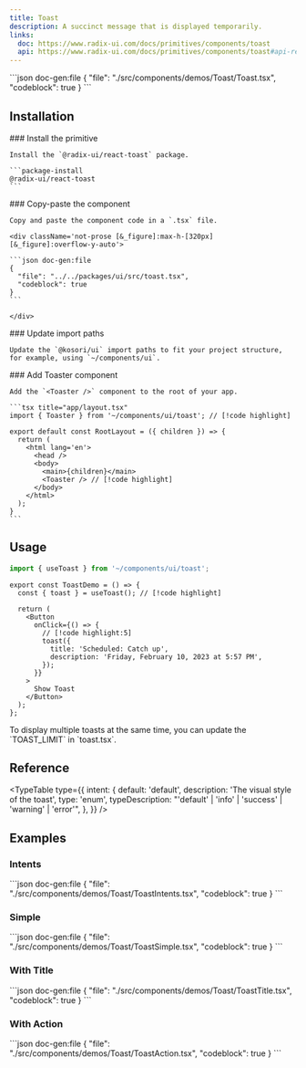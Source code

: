 ```yaml
---
title: Toast
description: A succinct message that is displayed temporarily.
links:
  doc: https://www.radix-ui.com/docs/primitives/components/toast
  api: https://www.radix-ui.com/docs/primitives/components/toast#api-reference
---
```


<ComponentPreview name='toast'>
```json doc-gen:file
{
  "file": "./src/components/demos/Toast/Toast.tsx",
  "codeblock": true
}
```
</ComponentPreview>

## Installation

<Steps>

  <Step>
    ### Install the primitive
    
    Install the `@radix-ui/react-toast` package.

    ```package-install
    @radix-ui/react-toast
    ```

  </Step>
    
  <Step>
    ### Copy-paste the component
    
    Copy and paste the component code in a `.tsx` file.

    <div className='not-prose [&_figure]:max-h-[320px] [&_figure]:overflow-y-auto'>

    ```json doc-gen:file
    {
      "file": "../../packages/ui/src/toast.tsx",
      "codeblock": true
    }
    ```

    </div>

  </Step>

  <Step>
    ### Update import paths

    Update the `@kosori/ui` import paths to fit your project structure, for example, using `~/components/ui`.

  </Step>

  <Step>
    ### Add Toaster component

    Add the `<Toaster />` component to the root of your app.

    ```tsx title="app/layout.tsx"
    import { Toaster } from '~/components/ui/toast'; // [!code highlight]

    export default const RootLayout = ({ children }) => {
      return (
        <html lang='en'>
          <head />
          <body>
            <main>{children}</main>
            <Toaster /> // [!code highlight]
          </body>
        </html>
      );
    }
    ```

  </Step>

</Steps>

## Usage

```ts
import { useToast } from '~/components/ui/toast';
```

```tsx
export const ToastDemo = () => {
  const { toast } = useToast(); // [!code highlight]

  return (
    <Button
      onClick={() => {
        // [!code highlight:5]
        toast({
          title: 'Scheduled: Catch up',
          description: 'Friday, February 10, 2023 at 5:57 PM',
        });
      }}
    >
      Show Toast
    </Button>
  );
};
```

<Callout type='info'>
  To display multiple toasts at the same time, you can update the `TOAST_LIMIT`
  in `toast.tsx`.
</Callout>

## Reference

<TypeTable
  type={{
    intent: {
      default: 'default',
      description: 'The visual style of the toast',
      type: 'enum',
      typeDescription: "'default' | 'info' | 'success' | 'warning' | 'error'",
    },
  }}
/>

## Examples

### Intents

<ComponentPreview name='toast-intents'>
```json doc-gen:file
{
  "file": "./src/components/demos/Toast/ToastIntents.tsx",
  "codeblock": true
}
```
</ComponentPreview>

### Simple

<ComponentPreview name='toast-simple'>
```json doc-gen:file
{
  "file": "./src/components/demos/Toast/ToastSimple.tsx",
  "codeblock": true
}
```
</ComponentPreview>

### With Title

<ComponentPreview name='toast-title'>
```json doc-gen:file
{
  "file": "./src/components/demos/Toast/ToastTitle.tsx",
  "codeblock": true
}
```
</ComponentPreview>

### With Action

<ComponentPreview name='toast-action'>
```json doc-gen:file
{
  "file": "./src/components/demos/Toast/ToastAction.tsx",
  "codeblock": true
}
```
</ComponentPreview>
